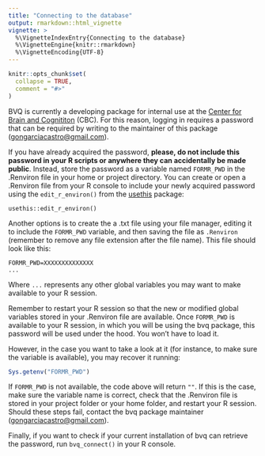 ---
title: "Connecting to the database"
output: rmarkdown::html_vignette
vignette: >
  %\VignetteIndexEntry{Connecting to the database}
  %\VignetteEngine{knitr::rmarkdown}
  %\VignetteEncoding{UTF-8}
---

```{r, include = FALSE}
knitr::opts_chunk$set(
  collapse = TRUE,
  comment = "#>"
)
```

BVQ is currently a developing package for internal use at the [Center for Brain and Cognititon](https://www.upf.edu/web/cbc) (CBC). For this reason, logging in requires a password that can be required by writing to the maintainer of this package ([gongarciacastro@gmail.com](mailto:gongarciacastro@gmail.com)).

If you have already acquired the password, **please, do not include this password in your R scripts or anywhere they can accidentally be made public**. Instead, store the password as a variable named `FORMR_PWD` in the .Renviron file in your home or project directory. You can create or open a .Renviron file from your R console to include your newly acquired password using the `edit_r_environ()` from the [usethis](https://usethis.r-lib.org/) package:

```
usethis::edit_r_environ()
```

Another options is to create the a .txt file using your file manager, editing it to include the `FORMR_PWD` variable, and then saving the file as `.Renviron` (remember to remove any file extension after the file name). This file should look like this:

```
FORMR_PWD=XXXXXXXXXXXXXX
...
```

Where `...` represents any other global variables you may want to make available to your R session. 

Remember to restart your R session so that the new or modified global variables stored in your .Renviron file are available. Once `FORMR_PWD` is available to your R session, in which you will be using the bvq package, this password will be used under the hood. You won't have to load it. 

However, in the case you want to take a look at it (for instance, to make sure the variable is available), you may recover it running:

```r
Sys.getenv("FORMR_PWD")
```

If `FORMR_PWD` is not available, the code above will return `""`. If this is the case, make sure the variable name is correct, check that the .Renviron file is stored in your project folder or your home folder, and restart your R session. Should these steps fail, contact the bvq package maintainer ([gongarciacastro@gmail.com](mailto:gongarciacastro@gmail.com)). 

Finally, if you want to check if your current installation of bvq can retrieve the password, run `bvq_connect()` in your R console. 
